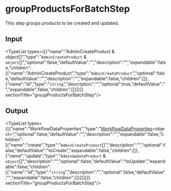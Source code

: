 
# groupProductsForBatchStep

This step groups products to be created and updated.

## Input

<TypeList types={[{"name":"AdminCreateProduct & object[]","type":"`AdminCreateProduct` & `object`[]","optional":false,"defaultValue":"","description":"","expandable":false,"children":[{"name":"AdminCreateProduct","type":"`AdminCreateProduct`","optional":false,"defaultValue":"","description":"","expandable":false,"children":[]},{"name":"id","type":"`string`","description":"","optional":true,"defaultValue":"","expandable":false,"children":[]}]}]}  sectionTitle="groupProductsForBatchStep"/>

## Output

<TypeList types={[{"name":"WorkflowDataProperties","type":"[WorkflowDataProperties](../../../../workflows/types/workflows.WorkflowDataProperties/page.mdx)&#60;object&#62;","optional":false,"defaultValue":"","description":"","expandable":false,"children":[{"name":"create","type":"`AdminCreateProduct`[]","description":"","optional":false,"defaultValue":"toCreate","expandable":false,"children":[]},{"name":"update","type":"`AdminUpdateProduct` & `object`[]","description":"","optional":false,"defaultValue":"toUpdate","expandable":false,"children":[{"name":"id","type":"`string`","description":"","optional":false,"defaultValue":"","expandable":false,"children":[]}]}]}]}  sectionTitle="groupProductsForBatchStep"/>
